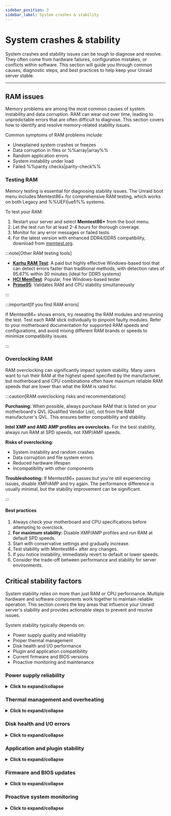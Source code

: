 ```yaml
---
sidebar_position: 3
sidebar_label: System crashes & stability
---
```



# System crashes & stability

System crashes and stability issues can be tough to diagnose and resolve. They often come from hardware failures, configuration mistakes, or conflicts within software. This section will guide you through common causes, diagnostic steps, and best practices to help keep your Unraid server stable.

---

## RAM issues

Memory problems are among the most common causes of system instability and data corruption. RAM can wear out over time, leading to unpredictable errors that are often difficult to diagnose. This section covers how to identify and resolve memory-related stability issues.

Common symptoms of RAM problems include:

- Unexplained system crashes or freezes
- Data corruption in files or %%array|array%%
- Random application errors
- System instability under load
- Failed %%parity checks|parity-check%%

### Testing RAM

Memory testing is essential for diagnosing stability issues. The Unraid boot menu includes Memtest86+ for comprehensive RAM testing, which works on both Legacy and %%UEFI|uefi%% systems.

To test your RAM:

1. Restart your server and select **Memtest86+** from the boot menu.
2. Let the test run for at least 2-4 hours for thorough coverage.
3. Monitor for any error messages or failed tests.
4. For the latest version with enhanced DDR4/DDR5 compatibility, download from [memtest.org](https://www.memtest86.com/).

:::note[Other RAM testing tools]

- [**Karhu RAM Test**](https://www.karhusoftware.com/): A paid but highly effective Windows-based tool that can detect errors faster than traditional methods, with detection rates of 95.67% within 30 minutes (ideal for DDR5 systems)
- [**HCI MemTest**](https://hcidesign.com/memtest/): Popular, free Windows-based tester
- [**Prime95**](https://prime95.net/): Validates RAM and CPU stability simultaneously

:::

:::important[If you find RAM errors]

If Memtest86+ shows errors, try reseating the RAM modules and rerunning the test. Test each RAM stick individually to pinpoint faulty modules. Refer to your motherboard documentation for supported RAM speeds and configurations, and avoid mixing different RAM brands or speeds to minimize compatibility issues.

:::

### Overclocking RAM

RAM overclocking can significantly impact system stability. Many users want to run their RAM at the highest speed specified by the manufacturer, but motherboard and CPU combinations often have maximum reliable RAM speeds that are lower than what the RAM is rated for.

:::caution[RAM overclocking risks and recommendations]

**Purchasing:** When possible, always purchase RAM that is listed on your motherboard's QVL (Qualified Vendor List), not from the RAM manufacturer's QVL. This ensures better compatibility and stability.

**Intel XMP and AMD AMP profiles are overclocks.** For the best stability, always run RAM at SPD speeds, not XMP/AMP speeds.

**Risks of overclocking:**

- System instability and random crashes
- Data corruption and file system errors
- Reduced hardware lifespan
- Incompatibility with other components

**Troubleshooting:** If Memtest86+ passes but you're still experiencing issues, disable XMP/AMP and try again. The performance difference is usually minimal, but the stability improvement can be significant.

:::

<h4>Best practices</h4>

1. Always check your motherboard and CPU specifications before attempting to overclock.
2. **For maximum stability:** Disable XMP/AMP profiles and run RAM at default SPD speeds.
3. Start with conservative settings and gradually increase.
4. Test stability with Memtest86+ after any changes.
5. If you notice instability, immediately revert to default or lower speeds.
6. Consider the trade-off between performance and stability for server environments.

## Critical stability factors

System stability relies on more than just RAM or CPU performance. Multiple hardware and software components work together to maintain reliable operation. This section covers the key areas that influence your Unraid server's stability and provides actionable steps to prevent and resolve issues.

System stability typically depends on:

- Power supply quality and reliability
- Proper thermal management
- Disk health and I/O performance
- Plugin and application compatibility
- Current firmware and BIOS versions
- Proactive monitoring and maintenance

### Power supply reliability

<details>
  <summary><strong>Click to expand/collapse</strong></summary>

  A stable and sufficient power supply is crucial for uninterrupted server operation. Power issues are often overlooked but can cause the most frustrating stability problems.

  Common power-related issues include:

  - Random system crashes or freezes
  - Data corruption during writes
  - Sudden shutdowns without warning
  - Hardware component failures
  - Inconsistent performance

  <h4>Prevention and maintenance</h4>

  Proactive power supply maintenance prevents the most common stability issues. Regular checks and proper component selection can avoid costly downtime and data loss.

  1. Always use a high-quality, appropriately rated PSU for your hardware.
  2. **Critical:** Ensure your power supply can handle simultaneous spin-up of ALL attached storage devices. The 12V rail current rating must account for the spin-up current of all drives at once, not staggered.
  3. Avoid power splitters whenever possible. They can cause voltage drops and instability, especially during high-current events like drive spin-up.
  4. Consider redundant power supplies for enterprise and multi-bay systems.
  5. Ensure each PSU unit is properly seated and connected.
  6. Monitor PSU health indicators (like AC OK LEDs) if available.
  7. Replace failed units immediately to avoid downtime.
  8. Regularly check that all power cords are secure.
  9. Verify circuits are not overloaded.

</details>

### Thermal management and overheating

<details>
  <summary><strong>Click to expand/collapse</strong></summary>

  Overheating is one of the leading causes of hardware failure and erratic server behavior. Thermal issues can cause components to throttle performance or fail completely.

  Signs of thermal problems include:

  - System throttling or reduced performance
  - Random crashes during high load
  - Fan noise or unusual cooling behavior
  - Hardware component failures
  - Inconsistent system behavior

  <h4>Cooling solutions and best practices</h4>

  Proper cooling is essential for maintaining system stability and preventing thermal throttling. These practices help ensure your server operates within safe temperature ranges.

  1. Ensure your server is located in a well-ventilated area.
  2. Maintain controlled ambient temperatures (ideally 18-24°C/64-75°F).
  3. Utilize adequate cooling solutions (high-quality fans, rack-mounted air conditioning).
  4. Monitor system temperatures using hardware sensors.
  5. Clean dust and debris from cooling components regularly.
  6. Avoid placing servers in confined or poorly ventilated spaces.
  7. Consider additional cooling for high-performance systems.

  Monitoring temperatures proactively helps identify cooling issues before they cause system instability. Use Unraid's built-in temperature sensors or hardware monitoring tools compatible with your system.

</details>

### Disk health and I/O errors

<details>
  <summary><strong>Click to expand/collapse</strong></summary>

  Disk errors, whether due to aging drives or sudden failures, can disrupt system stability and compromise data. I/O issues often manifest as performance problems before causing complete failures.

  Symptoms of disk problems include:

  - High server load or slow performance
  - Failed %%parity checks|parity-check%%
  - Data corruption or read/write errors
  - Unusual disk activity or noise
  - System freezes during disk operations

  <h4>Preventive maintenance</h4>

  Regular maintenance helps catch disk issues before they cause data loss or system instability. These proactive steps can significantly extend drive lifespan and maintain performance.

  1. Regularly monitor drive %%SMART|smart%% data using Unraid's built-in [disk health tools](../../system-administration/monitor-performance/smart-reports-and-disk-health.mdx).
  2. Run periodic [%%parity checks|parity-check%%s](../../using-unraid-to/manage-storage/array-configuration.mdx#parity--read-checks) to ensure data integrity.
  3. Monitor disk temperatures and performance metrics.
  4. Keep drives properly ventilated and cooled.

  <h4>When problems occur</h4>

  Quick response to disk issues can prevent data loss and minimize downtime. Follow these steps systematically to identify and resolve problems.

  1. Promptly replace failing drives to prevent data loss.
  2. Investigate cabling, power supply, and drive controller health.
  3. Check for loose connections or damaged cables.
  4. Consider running extended %%SMART|smart%% tests for suspect drives.
  5. Monitor system logs for I/O error patterns.

</details>

### Application and plugin stability

<details>
  <summary><strong>Click to expand/collapse</strong></summary>

  Unraid’s flexibility comes from its support for plugins and Docker containers. However, third-party plugins can introduce instability, especially if they are outdated or incompatible with your current Unraid version.

  When troubleshooting...

  - Use [Safe Mode](../../using-unraid-to/customize-your-experience/plugins.mdx#troubleshooting-with-safe-mode) to temporarily disable plugins and identify the source of issues.
  - Prefer Docker containers over plugins for added features since containers provide better isolation from the core operating system and are less likely to cause system-wide problems.
  - Regularly update or remove unused or unsupported plugins to maintain stability.

</details>

### Firmware and BIOS updates

<details>
  <summary><strong>Click to expand/collapse</strong></summary>

  Outdated firmware or BIOS can lead to instability, security vulnerabilities, and hardware compatibility issues. Regular updates are essential for maintaining system stability and security.

  - Schedule regular checks for firmware and BIOS updates for your motherboard and critical components.
  - Always back up your configuration before updating, and if possible, test updates in a controlled environment.
  - Document your update process and review it from time to time to ensure you’re following best practices.

  Keeping your system firmware current helps prevent unexpected crashes and unlocks new hardware features.

  :::tip[Recommendations]

  - Use manufacturer utilities for risk-free updates, such as [ASUS Armoury Crate](https://www.asus.com/supportonly/armoury%20crate/helpdesk_download/), [Gigabyte @BIOS](https://www.gigabyte.com/Support/Consumer/Download), or [MSI Center](https://www.msi.com/Landing/MSI-Center).
  - Check your motherboard's BIOS settings for automatic update options if available.

  :::

</details>

### Proactive system monitoring

<details>
  <summary><strong>Click to expand/collapse</strong></summary>

  Consistent monitoring is essential for early problem detection.

  - Enable [persistent logging](../../troubleshooting/diagnostics/capture-diagnostics-and-logs.mdx) in Unraid to retain logs across reboots.
  - Utilize system monitoring tools to track temperatures, voltages, and drive health. Set up alerts for critical thresholds to take action before minor issues escalate.
  - Regularly reviewing system logs allows you to spot patterns and address underlying causes before they lead to downtime.

</details>
